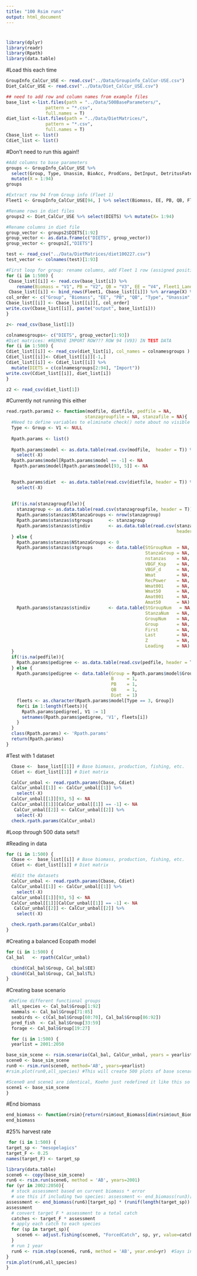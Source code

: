 ```yaml
---
title: "100 Rsim runs"
output: html_document
---
```


#
```r
library(dplyr)
library(readr)
library(Rpath)
library(data.table)
```

#Load this each time 
```r
GroupInfo_CalCur_USE <- read.csv("../Data/Groupinfo_CalCur-USE.csv")  
Diet_CalCur_USE <- read.csv("../Data/Diet_CalCur_USE.csv")  

## need to add row and column names from example files
base_list <-list.files(path = "../Data/500BaseParameters/",
               pattern = "*.csv", 
               full.names = T)
diet_list <-list.files(path = "../Data/DietMatrices/",
               pattern = "*.csv", 
               full.names = T)
Cbase_list <- list()
Cdiet_list <- list()

```

#Don't need to run this again!! 
```r
#Add columns to base parameters
groups <- GroupInfo_CalCur_USE %>%
  select(Group, Type, Unassim, BioAcc, ProdCons, DetInput, DetritusFate, Fleet1_Discards) %>%
  mutate(X = 1:94)
groups

#Extract row 94 from Group info (Fleet 1)
Fleet1 <- GroupInfo_CalCur_USE[94, ] %>% select(Biomass, EE, PB, QB, Fleet1_Landings) %>% mutate(X= 94)

#Rename rows in diet files 
groups2 <- Diet_CalCur_USE %>% select(DIETS) %>% mutate(X= 1:94)

#Rename columns in diet file
group_vector <- groups2$DIETS[1:92]
group_vector <- as.data.frame(c("DIETS", group_vector))
group_vector <- groups2[,"DIETS"]

test <- read_csv("../Data/DietMatrices/diet100227.csv")
test_vector <- colnames(test)[1:93]

#First loop for group: rename columns, add Fleet 1 row (assigned position X=94), add new parameters (columns) onto dataset, redu column order
for (i in 1:500) {
 Cbase_list[[i]] <- read.csv(base_list[i]) %>% 
    rename(Biomass = "V1", PB = "V2", QB = "V3", EE = "V4", Fleet1_Landings = "V5")
 Cbase_list[[i]] <- bind_rows(Fleet1, Cbase_list[[i]]) %>% arrange(X) %>% left_join(groups, by= "X") %>% select(-X) %>% relocate(Group)
col_order <- c("Group", "Biomass", "EE", "PB", "QB", "Type", "Unassim", "BioAcc", "ProdCons", "DetInput", "DetritusFate", "Fleet1_Landings", "Fleet1_Discards")
Cbase_list[[i]] <- Cbase_list[[i]][, col_order]
write.csv(Cbase_list[[i]], paste("output", base_list[i]))
}

z<- read_csv(base_list[1])

colnamesgroups<- c("DIETS", group_vector[1:93])
#Diet matrices: #REMOVE IMPORT ROW??? ROW 94 (V93) IN TEST DATA
for (i in 1:500) {
Cdiet_list[[i]] <- read_csv(diet_list[i], col_names = colnamesgroups ) %>% select(-Detritus)
Cdiet_list[[i]]<- Cdiet_list[[i]][-1,]
Cdiet_list[[i]] <- Cdiet_list[[i]] %>%
  mutate(DIETS = c(colnamesgroups[2:94], "Import"))
write.csv(Cdiet_list[[i]], diet_list[i])
}

z2 <- read_csv(diet_list[1])

```

#Currently not running this either 
```r
read.rpath.params2 <- function(modfile, dietfile, pedfile = NA,
                              stanzagroupfile = NA, stanzafile = NA){
  #Need to define variables to eliminate check() note about no visible binding
  Type <- Group <- V1 <- NULL
  
  Rpath.params <- list()
  
  Rpath.params$model <- as.data.table(read.csv(modfile,  header = T)) %>%
    select(-X) 
  Rpath.params$model[Rpath.params$model == -1] <- NA
   Rpath.params$model[Rpath.params$model[93, 5]] <- NA

  
  Rpath.params$diet  <- as.data.table(read.csv(dietfile, header = T)) %>%
    select(-X)
  
  
  if(!is.na(stanzagroupfile)){
    stanzagroup <- as.data.table(read.csv(stanzagroupfile, header = T))
    Rpath.params$stanzas$NStanzaGroups <- nrow(stanzagroup)
    Rpath.params$stanzas$stgroups      <- stanzagroup
    Rpath.params$stanzas$stindiv       <- as.data.table(read.csv(stanzafile, 
                                                                 header = T))
  } else {
    Rpath.params$stanzas$NStanzaGroups <- 0
    Rpath.params$stanzas$stgroups      <- data.table(StGroupNum  = NA,
                                                     StanzaGroup = NA,
                                                     nstanzas    = NA,
                                                     VBGF_Ksp    = NA,
                                                     VBGF_d      = NA,
                                                     Wmat        = NA,
                                                     RecPower    = NA,
                                                     Wmat001     = NA,
                                                     Wmat50      = NA,
                                                     Amat001     = NA,
                                                     Amat50      = NA)
    Rpath.params$stanzas$stindiv       <- data.table(StGroupNum   = NA,
                                                     StanzaNum   = NA,
                                                     GroupNum    = NA,
                                                     Group       = NA,
                                                     First       = NA,
                                                     Last        = NA,
                                                     Z           = NA,
                                                     Leading     = NA)
  }
  if(!is.na(pedfile)){
    Rpath.params$pedigree <- as.data.table(read.csv(pedfile, header = T))
  } else {
    Rpath.params$pedigree <- data.table(Group = Rpath.params$model$Group,
                                        B     = 1,
                                        PB    = 1,
                                        QB    = 1,
                                        Diet  = 1)
    fleets <- as.character(Rpath.params$model[Type == 3, Group])
    for(i in 1:length(fleets)){
      Rpath.params$pedigree[, V1 := 1]
      setnames(Rpath.params$pedigree, 'V1', fleets[i])
    }
  }
  class(Rpath.params) <- 'Rpath.params'
  return(Rpath.params)
}
```

#Test with 1 dataset 
```r
  Cbase <-  base_list[[1]] # Base biomass, production, fishing, etc.
  Cdiet <- diet_list[[1]] # Diet matrix

  CalCur_unbal <- read.rpath.params(Cbase, Cdiet)
  CalCur_unbal[[1]] <- CalCur_unbal[[1]] %>%
    select(-X)
  CalCur_unbal[[1]][93, 5] <- NA
  CalCur_unbal[[1]][CalCur_unbal[[1]] == -1] <- NA
   CalCur_unbal[[2]] <- CalCur_unbal[[2]] %>%
    select(-X)
  check.rpath.params(CalCur_unbal)
```

#Loop through 500 data sets!! 

#Reading in data
```r
for (i in 1:500) {
  Cbase <-  base_list[[i]] # Base biomass, production, fishing, etc.
  Cdiet <- diet_list[[i]] # Diet matrix

  #Edit the datasets
  CalCur_unbal <- read.rpath.params(Cbase, Cdiet)
  CalCur_unbal[[1]] <- CalCur_unbal[[1]] %>%
    select(-X)
  CalCur_unbal[[1]][93, 5] <- NA
  CalCur_unbal[[1]][CalCur_unbal[[1]] == -1] <- NA
   CalCur_unbal[[2]] <- CalCur_unbal[[2]] %>%
    select(-X)

  check.rpath.params(CalCur_unbal)
}

```
 
#Creating a balanced Ecopath model 
```r
for (i in 1:500) {
Cal_bal   <- rpath(CalCur_unbal) 

  cbind(Cal_bal$Group, Cal_bal$EE)
  cbind(Cal_bal$Group, Cal_bal$TL) 
}
```

#Creating base scenario 
```r
 #Define different functional groups
  all_species <- Cal_bal$Group[1:92] 
  mammals <- Cal_bal$Group[71:85] 
  seabirds <- c(Cal_bal$Group[60:70], Cal_bal$Group[86:92])
  pred_fish  <- Cal_bal$Group[33:59] 
  forage <- Cal_bal$Group[19:27]

  for (i in 1:500) {
  yearlist = 2001:2050

base_sim_scene <- rsim.scenario(Cal_bal, CalCur_unbal, years = yearlist)
scene0 <- base_sim_scene
run0 <- rsim.run(scene0, method='AB', years=yearlist) 
#rsim.plot(run0,all_species) #This will create 500 plots of base scenario, don't need to run

#Scene0 and scene1 are identical, Koehn just redefined it like this so we will too
scene1 <- base_sim_scene
}
```

#End biomass
```r
end_biomass <- function(rsim){return(rsim$out_Biomass[dim(rsim$out_Biomass)[1], 2:(dim(rsim$out_Biomass)[2])])}
end_biomass
```

#25% harvest rate

```r
 for (i in 1:500) {
target_sp <- "mesopelagics"
target_F <- 0.25
names(target_F) <- target_sp 

library(data.table)
scene6 <- copy(base_sim_scene)
run6 <- rsim.run(scene6, method = 'AB', years=2001)
for (yr in 2002:2050){
  # stock assessment based on current biomass * error
  # use this if including two species: assessment <- end_biomass(run3)[target_sp] * (runif(2) + 0.5)   
assessment <- end_biomass(run6)[target_sp] * (runif(length(target_sp)) + 0.5) #argument of length 0 means input is of length zero 
assessment
  # convert target F * assessment to a total catch 
  catches <- target_F * assessment
  # apply each catch to each species
  for (sp in target_sp){
    scene6 <- adjust.fishing(scene6, "ForcedCatch", sp, yr, value=catches[sp])
  }
  # run 1 year
  run6 <- rsim.step(scene6, run6, method = 'AB', year.end=yr)  #Says in Rsim document on NOAA github that older versions of Ecosim use AB and new versions use 'RK4', default for Rpath is RK4 but we aren't using it??
}  
rsim.plot(run6,all_species)
}
```

 
  

